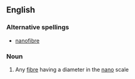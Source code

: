 ==English==

===Alternative spellings===
*[[nanofibre]]

===Noun===
{{wikipedia}}
{{en-noun}}

# Any [[fibre]] having a diameter in the [[nano]] scale